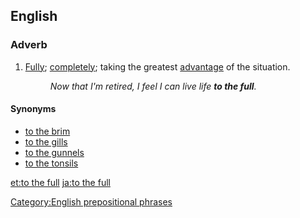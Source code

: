 ==English==

===Adverb===
{{en-adv|pos=[[to]] [[the]] [[full]]|more to the [[full]]|to the [[fullest]]}}

# [[fully|Fully]]; [[completely]]; taking the greatest [[advantage]] of the situation.
#: ''Now that I'm retired, I feel I can live life '''to the full'''.''

====Synonyms====
* [[to the brim]]
* [[to the gills]]
* [[to the gunnels]]
* [[to the tonsils]]

[[Category:English prepositional phrases]]

[[et:to the full]]
[[ja:to the full]]